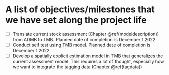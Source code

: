 # A list of objectives/milestones that we have set along the project life {#objectives}


- [ ]  Translate current stock assessment (Chapter \@ref(modeldescription)) from ADMB to TMB. Planned date of completion is December 1 2022
- [ ]  Conduct self test using TMB model. Planned date of completion is December 1 2022
- [ ]  Develop a spatially explicit estimation model in TMB that generalizes the current assessment model. This requires a lot of thought, especially how we want to integrate the tagging data (Chapter \@ref(tagdata))



